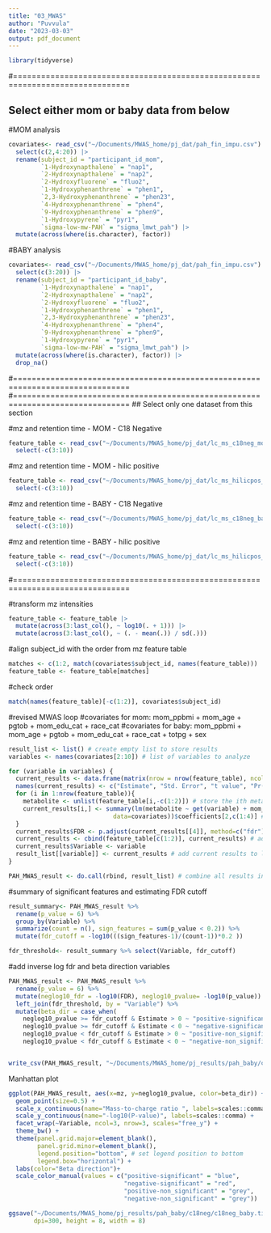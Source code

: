 ```yaml
---
title: "03_MWAS"
author: "Puvvula"
date: "2023-03-03"
output: pdf_document
---
```


```r
library(tidyverse)
```

#===============================================================================

## Select either mom or baby data from below

#MOM analysis
```r
covariates<- read_csv("~/Documents/MWAS_home/pj_dat/pah_fin_impu.csv") |>
  select(c(2,4:20)) |>
  rename(subject_id = "participant_id_mom", 
         `1-Hydroxynapthalene` = "nap1",
         `2-Hydroxynapthalene` = "nap2",
         `2-Hydroxyfluorene` = "fluo2",
         `1-Hydroxyphenanthrene` = "phen1",
         `2,3-Hydroxyphenanthrene` = "phen23",
         `4-Hydroxyphenanthrene` = "phen4",
         `9-Hydroxyphenanthrene` = "phen9",
         `1-Hydroxypyrene` = "pyr1",
         `sigma-low-mw-PAH` = "sigma_lmwt_pah") |>
  mutate(across(where(is.character), factor))
```

#BABY analysis
```r
covariates<- read_csv("~/Documents/MWAS_home/pj_dat/pah_fin_impu.csv") |>
  select(c(3:20)) |>
  rename(subject_id = "participant_id_baby",
         `1-Hydroxynapthalene` = "nap1",
         `2-Hydroxynapthalene` = "nap2",
         `2-Hydroxyfluorene` = "fluo2",
         `1-Hydroxyphenanthrene` = "phen1",
         `2,3-Hydroxyphenanthrene` = "phen23",
         `4-Hydroxyphenanthrene` = "phen4",
         `9-Hydroxyphenanthrene` = "phen9",
         `1-Hydroxypyrene` = "pyr1",
         `sigma-low-mw-PAH` = "sigma_lmwt_pah") |>
  mutate(across(where(is.character), factor)) |>
  drop_na()
```

#===============================================================================
#===============================================================================
## Select only one dataset from this section

#mz and retention time - MOM - C18 Negative
```r
feature_table <- read_csv("~/Documents/MWAS_home/pj_dat/lc_ms_c18neg_mom.csv") |>
  select(-c(3:10))
```

#mz and retention time - MOM - hilic positive
```r
feature_table <- read_csv("~/Documents/MWAS_home/pj_dat/lc_ms_hilicpos_mom.csv") |>
  select(-c(3:10))
```

#mz and retention time - BABY - C18 Negative
```r
feature_table <- read_csv("~/Documents/MWAS_home/pj_dat/lc_ms_c18neg_baby.csv") |>
  select(-c(3:10))
```

#mz and retention time - BABY - hilic positive
```r
feature_table <- read_csv("~/Documents/MWAS_home/pj_dat/lc_ms_hilicpos_baby.csv") |>
  select(-c(3:10))
```


#===============================================================================

#transform mz intensities 
```r
feature_table <- feature_table |>
  mutate(across(3:last_col(), ~ log10(. + 1))) |>
  mutate(across(3:last_col(), ~ (. - mean(.)) / sd(.)))
```

#align subject_id with the order from mz feature table
```r
matches <- c(1:2, match(covariates$subject_id, names(feature_table))) 
feature_table <- feature_table[matches]
```

#check order
```r
match(names(feature_table)[-c(1:2)], covariates$subject_id)
```

#revised MWAS loop
#covariates for mom: mom_ppbmi + mom_age + pgtob + mom_edu_cat + race_cat
#covariates for baby: mom_ppbmi + mom_age + pgtob + mom_edu_cat + race_cat + totpg + sex
```r
result_list <- list() # create empty list to store results
variables <- names(covariates[2:10]) # list of variables to analyze

for (variable in variables) {
  current_results <- data.frame(matrix(nrow = nrow(feature_table), ncol = 4)) # create a new data frame for each variable
  names(current_results) <- c("Estimate", "Std. Error", "t value", "Pr(>|t|)")
  for (i in 1:nrow(feature_table)){
    metabolite <- unlist(feature_table[i,-c(1:2)]) # store the ith metabolite in new vector
    current_results[i,] <- summary(lm(metabolite ~ get(variable) + mom_ppbmi + mom_age + pgtob + mom_edu_cat + mom_edu_cat + totpg + sex,
                             data=covariates))$coefficients[2,c(1:4)] # store regression results for ith metabolite
  }
  current_results$FDR <- p.adjust(current_results[[4]], method=c("fdr")) # fdr adjustment
  current_results <- cbind(feature_table[c(1:2)], current_results) # add mz and time
  current_results$Variable <- variable
  result_list[[variable]] <- current_results # add current results to list
}

PAH_MWAS_result <- do.call(rbind, result_list) # combine all results into one data frame
```

#summary of significant features and estimating  FDR cutoff
```r
result_summary<- PAH_MWAS_result %>%
  rename(p_value = 6) %>% 
  group_by(Variable) %>% 
  summarize(count = n(), sign_features = sum(p_value < 0.2)) %>%
  mutate(fdr_cutoff = -log10(((sign_features-1)/(count-1))*0.2 ))

fdr_threshold<- result_summary %>% select(Variable, fdr_cutoff)
```

#add inverse log fdr and beta direction variables
```r
PAH_MWAS_result <- PAH_MWAS_result %>%
  rename(p_value = 6) %>%
  mutate(neglog10_fdr = -log10(FDR), neglog10_pvalue= -log10(p_value)) %>%
  left_join(fdr_threshold, by = "Variable") %>%
  mutate(beta_dir = case_when(
    neglog10_pvalue >= fdr_cutoff & Estimate > 0 ~ "positive-significant",
    neglog10_pvalue >= fdr_cutoff & Estimate < 0 ~ "negative-significant",
    neglog10_pvalue < fdr_cutoff & Estimate > 0 ~ "positive-non_significant",
    neglog10_pvalue < fdr_cutoff & Estimate < 0 ~ "negative-non_significant"))


write_csv(PAH_MWAS_result, "~/Documents/MWAS_home/pj_results/pah_baby/c18neg/c18neg_baby.csv")
```


Manhattan plot
```r
ggplot(PAH_MWAS_result, aes(x=mz, y=neglog10_pvalue, color=beta_dir)) +
  geom_point(size=0.5) +
  scale_x_continuous(name="Mass-to-charge ratio ", labels=scales::comma) +
  scale_y_continuous(name="-log10(P-value)", labels=scales::comma) +
  facet_wrap(~Variable, ncol=3, nrow=3, scales="free_y") +
  theme_bw() +
  theme(panel.grid.major=element_blank(),
        panel.grid.minor=element_blank(),
        legend.position="bottom", # set legend position to bottom
        legend.box="horizontal") + 
  labs(color="Beta direction")+
  scale_color_manual(values = c("positive-significant" = "blue",
                                "negative-significant" = "red",
                                "positive-non_significant" = "grey",
                                "negative-non_significant" = "grey"))

ggsave("~/Documents/MWAS_home/pj_results/pah_baby/c18neg/c18neg_baby.tiff",
       dpi=300, height = 8, width = 8)
```


